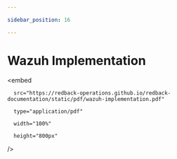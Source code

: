```yaml
---

sidebar_position: 16

---
```



# Wazuh Implementation


<embed

      src="https://redback-operations.github.io/redback-documentation/static/pdf/wazuh-implementation.pdf"

      type="application/pdf"

      width="100%"

      height="800px"

/>